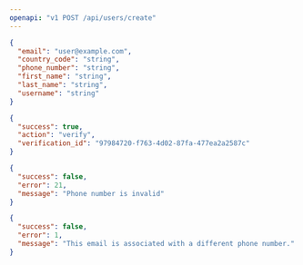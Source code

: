 ```yaml
---
openapi: "v1 POST /api/users/create"
---
```


<RequestExample>

```json Payload
{
  "email": "user@example.com",
  "country_code": "string",
  "phone_number": "string",
  "first_name": "string",
  "last_name": "string",
  "username": "string"
}
```

</RequestExample>

<ResponseExample>

```json 200
{
  "success": true,
  "action": "verify",
  "verification_id": "97984720-f763-4d02-87fa-477ea2a2587c"
}
```

```json 400
{
  "success": false,
  "error": 21,
  "message": "Phone number is invalid"
}
```

```json 403
{
  "success": false,
  "error": 1,
  "message": "This email is associated with a different phone number."
}
```

</ResponseExample>
